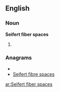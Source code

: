 ==English==

===Noun===
'''Seifert fiber spaces'''

# {{plural of|[[Seifert fiber space]]}}

===Anagrams===
* {{alphagram|abceeeeffiiprrssst}}
* [[Seifert fibre spaces#English|Seifert fibre spaces]]

[[ar:Seifert fiber spaces]]
